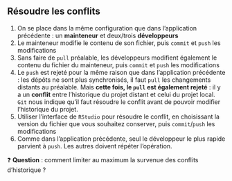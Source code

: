 :::{.callout-tip collapse="true" icon=false}
## Résoudre les conflits

1. On se place dans la même configuration que dans l'application précédente : un [**mainteneur**]{.blue2} et deux/trois [**développeurs**]{.blue2}
2. Le mainteneur modifie le contenu de son fichier, puis `commit` et `push` les modifications
3. Sans faire de `pull` préalable, les développeurs modifient également le contenu du fichier du mainteneur, puis `commit` et `push` les modifications
4. Le `push` est rejeté pour la même raison que dans l'application précédente : les dépôts ne sont plus synchronisés, il faut `pull` les changements distants au préalable. Mais **cette fois, le `pull` est également rejeté** : il y a un **conflit** entre l'historique du projet distant et celui du projet local.
`Git` nous indique qu'il faut résoudre le conflit avant de pouvoir modifier l'historique du projet.
5. Utiliser l'interface de `RStudio` pour résoudre le conflit, en choisissant la version du fichier que vous souhaitez conserver, puis `commit`/`push` les modifications
6. Comme dans l'application précédente, seul le développeur le plus rapide parvient à `push`. Les autres doivent répéter l'opération.

:::

❓ **Question** : comment limiter au maximum la survenue des conflits d'historique ?
